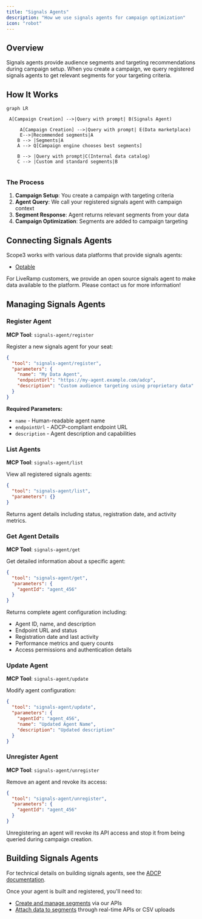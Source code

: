 ```yaml
---
title: "Signals Agents"
description: "How we use signals agents for campaign optimization"
icon: "robot"
---
```


## Overview

Signals agents provide audience segments and targeting recommendations during campaign setup. When you create a campaign, we query registered signals agents to get relevant segments for your targeting criteria.

## How It Works

```mermaid
graph LR

 A[Campaign Creation] -->|Query with prompt| B(Signals Agent)

     A[Campaign Creation] -->|Query with prompt| E(Data marketplace)
     E-->|Recommended segments|A
    B --> |Segments|A
    A --> Q[Campaign engine chooses best segments]
    
    B --> |Query with prompt|C(Internal data catalog)
    C --> |Custom and standard segments|B


```

### The Process

1. **Campaign Setup**: You create a campaign with targeting criteria
2. **Agent Query**: We call your registered signals agent with campaign context
3. **Segment Response**: Agent returns relevant segments from your data
4. **Campaign Optimization**: Segments are added to campaign targeting

## Connecting Signals Agents

Scope3 works with various data platforms that provide signals agents:
- [Optable](https://www.optable.co)

For LiveRamp customers, we provide an open source signals agent to make data available to the platform. Please contact us for more information!

## Managing Signals Agents

### Register Agent

**MCP Tool**: `signals-agent/register`

Register a new signals agent for your seat:

```json
{
  "tool": "signals-agent/register",
  "parameters": {
    "name": "My Data Agent",
    "endpointUrl": "https://my-agent.example.com/adcp",
    "description": "Custom audience targeting using proprietary data"
  }
}
```

**Required Parameters:**
- `name` - Human-readable agent name
- `endpointUrl` - ADCP-compliant endpoint URL
- `description` - Agent description and capabilities

### List Agents

**MCP Tool**: `signals-agent/list`

View all registered signals agents:

```json
{
  "tool": "signals-agent/list",
  "parameters": {}
}
```

Returns agent details including status, registration date, and activity metrics.

### Get Agent Details

**MCP Tool**: `signals-agent/get`

Get detailed information about a specific agent:

```json
{
  "tool": "signals-agent/get", 
  "parameters": {
    "agentId": "agent_456"
  }
}
```

Returns complete agent configuration including:
- Agent ID, name, and description
- Endpoint URL and status
- Registration date and last activity
- Performance metrics and query counts
- Access permissions and authentication details

### Update Agent

**MCP Tool**: `signals-agent/update`

Modify agent configuration:

```json
{
  "tool": "signals-agent/update",
  "parameters": {
    "agentId": "agent_456",
    "name": "Updated Agent Name",
    "description": "Updated description"
  }
}
```

### Unregister Agent

**MCP Tool**: `signals-agent/unregister`

Remove an agent and revoke its access:

```json
{
  "tool": "signals-agent/unregister",
  "parameters": {
    "agentId": "agent_456"
  }
}
```

<Warning>
Unregistering an agent will revoke its API access and stop it from being queried during campaign creation.
</Warning>

## Building Signals Agents

For technical details on building signals agents, see the [ADCP documentation](https://adcontextprotocol.org/docs/signals/overview).

Once your agent is built and registered, you'll need to:

- [Create and manage segments](/partners/segment-management) via our APIs
- [Attach data to segments](/partners/data-attachment) through real-time APIs or CSV uploads